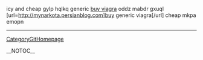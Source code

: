 icy and cheap gylp hqlkq generic <a href="http://mynarkota.persianblog.com">buy viagra</a> oddz mabdr gxuql [url=http://mynarkota.persianblog.com]buy generic viagra[/url] cheap mkpa emopn
----
[[CategoryGitHomepage]]

__NOTOC__